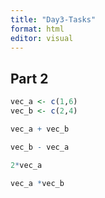 ```yaml
---
title: "Day3-Tasks"
format: html
editor: visual
---
```


## Part 2 
```r
vec_a <- c(1,6)
vec_b <- c(2,4)
```

```r
vec_a + vec_b
```
```r
vec_b - vec_a
```

```r
2*vec_a
```

```r
vec_a *vec_b
```

